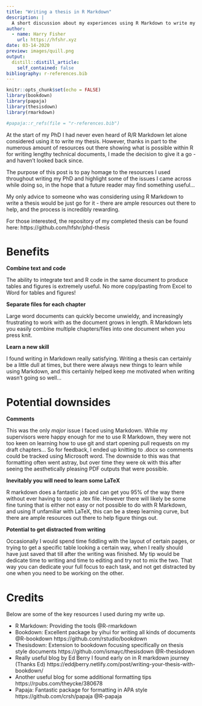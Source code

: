 ```yaml
---
title: "Writing a thesis in R Markdown"
description: |
  A short discussion about my experiences using R Markdown to write my PhD thesis
author:
  - name: Harry Fisher
    url: https://hfshr.xyz
date: 03-14-2020
preview: images/quill.png
output:
  distill::distill_article:
    self_contained: false
bibliography: r-references.bib
---
```


```r
knitr::opts_chunk$set(echo = FALSE)
library(bookdown)
library(papaja)
library(thesisdown)
library(rmarkdown)

#papaja::r_refs(file = "r-references.bib")
```

At the start of my PhD I had never even heard of R/R Markdown let alone considered using it to write my thesis.
However, thanks in part to the numerous amount of resources out there showing what is possible within R for writing lengthy technical documents, I made the decision to give it a go - and haven't looked back since.

The purpose of this post is to pay homage to the resources I used throughout writing my PhD and highlight some of the issues I came across while doing so, in the hope that a future reader may find something useful... 

My only advice to someone who was considering using R Markdown to write a thesis would be just go for it - there are ample resources out there to help, and the process is incredibly rewarding.

<aside>
For those interested, the repository of my completed thesis can be found here: https://github.com/hfshr/phd-thesis
</aside>

# Benefits

**Combine text and code**

The ability to integrate text and R code in the same document to produce tables and figures is extremely useful. 
No more copy/pasting from Excel to Word for tables and figures!

**Separate files for each chapter**

Large word documents can quickly become unwieldy, and increasingly frustrating to work with as the document grows in length.
R Markdown lets you easily combine multiple chapters/files into one document when you press knit.

**Learn a new skill**

I found writing in Markdown really satisfying. 
Writing a thesis can certainly be a little dull at times, but there were always new things to learn while using Markdown, and this certainly helped keep me motivated when writing wasn't going so well...


# Potential downsides 

**Comments** 

This was the only _major_ issue I faced using Markdown. 
While my supervisors were happy enough for me to use R Markdown, they were not too keen on learning how to use git and start opening pull requests on my draft chapters...
So for feedback, I ended up knitting to .docx so comments could be tracked using Microsoft word. 
The downside to this was that formatting often went astray, but over time they were ok with this after seeing the aesthetically pleasing PDF outputs that were possible. 

**Inevitably you will need to learn some LaTeX**

R markdown does a fantastic job and can get you 95% of the way there without ever having to open a .tex file. 
However there will likely be some fine tuning that is either not easy or not possible to do with R Markdown, and using 
If unfamiliar with LaTeX, this can be a steep learning curve, but there are ample resources out there to help figure things out.  

**Potential to get distracted from writing**

Occasionally I would spend time fiddling with the layout of certain pages, or trying to get a specific table looking a certain way, when I really should have just saved that till after the writing was finished. 
My tip would be dedicate time to writing and time to editing and try not to mix the two. 
That way you can dedicate your full focus to each task, and not get distracted by one when you need to be working on the other.


# Credits

Below are some of the key resources I used during my write up. 

- R Markdown: Providing the tools @R-rmarkdown
- Bookdown: Excellent package by yihui for writing all kinds of documents @R-bookdown https://github.com/rstudio/bookdown
- Thesisdown: Extension to bookdown focusing specifically on thesis style documents https://github.com/ismayc/thesisdown @R-thesisdown
- Really useful blog by Ed Berry I found early on in R markdown journey (Thanks Ed) https://eddjberry.netlify.com/post/writing-your-thesis-with-bookdown/
- Another useful blog for some additional formatting tips https://rpubs.com/theycke/380678
- Papaja: Fantastic package for formatting in APA style https://github.com/crsh/papaja @R-papaja



# {.appendix}